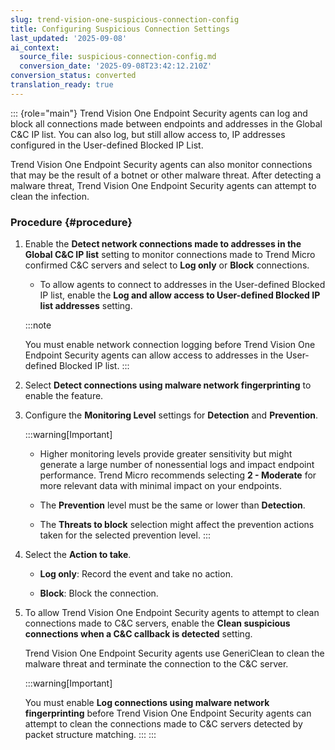 ```yaml
---
slug: trend-vision-one-suspicious-connection-config
title: Configuring Suspicious Connection Settings
last_updated: '2025-09-08'
ai_context:
  source_file: suspicious-connection-config.md
  conversion_date: '2025-09-08T23:42:12.210Z'
conversion_status: converted
translation_ready: true
---
```


::: {role="main"}
Trend Vision One Endpoint Security agents can log and block all connections made between endpoints and addresses in the Global C&C IP list. You can also log, but still allow access to, IP addresses configured in the User-defined Blocked IP List.

Trend Vision One Endpoint Security agents can also monitor connections that may be the result of a botnet or other malware threat. After detecting a malware threat, Trend Vision One Endpoint Security agents can attempt to clean the infection.

### Procedure {#procedure}

1.  Enable the **Detect network connections made to addresses in the Global C&C IP list** setting to monitor connections made to Trend Micro confirmed C&C servers and select to **Log only** or **Block** connections.

    - To allow agents to connect to addresses in the User-defined Blocked IP list, enable the **Log and allow access to User-defined Blocked IP list addresses** setting.

    :::note

    You must enable network connection logging before Trend Vision One Endpoint Security agents can allow access to addresses in the User-defined Blocked IP list.
    :::

2.  Select **Detect connections using malware network fingerprinting** to enable the feature.

3.  Configure the **Monitoring Level** settings for **Detection** and **Prevention**.

    :::warning[Important]

    - Higher monitoring levels provide greater sensitivity but might generate a large number of nonessential logs and impact endpoint performance. Trend Micro recommends selecting **2 - Moderate** for more relevant data with minimal impact on your endpoints.

    - The **Prevention** level must be the same or lower than **Detection**.

    - The **Threats to block** selection might affect the prevention actions taken for the selected prevention level.
    :::

4.  Select the **Action to take**.

    - **Log only**: Record the event and take no action.

    - **Block**: Block the connection.

5.  To allow Trend Vision One Endpoint Security agents to attempt to clean connections made to C&C servers, enable the **Clean suspicious connections when a C&C callback is detected** setting.

    Trend Vision One Endpoint Security agents use GeneriClean to clean the malware threat and terminate the connection to the C&C server.

    :::warning[Important]

    You must enable **Log connections using malware network fingerprinting** before Trend Vision One Endpoint Security agents can attempt to clean the connections made to C&C servers detected by packet structure matching.
    :::
:::
